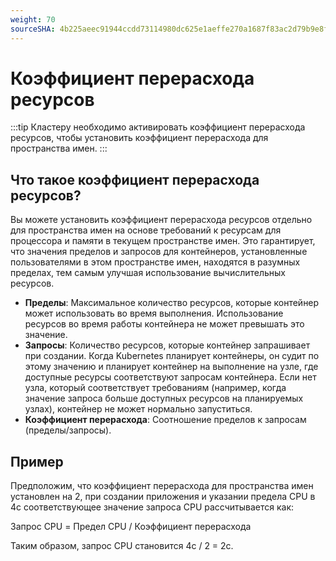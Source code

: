 ```yaml
---
weight: 70
sourceSHA: 4b225aeec91944ccdd73114980dc625e1aeffe270a1687f83ac2d79b9e8ff2ed
---
```


# Коэффициент перерасхода ресурсов

:::tip
Кластеру необходимо активировать коэффициент перерасхода ресурсов, чтобы установить коэффициент перерасхода для пространства имен.
:::

## Что такое коэффициент перерасхода ресурсов?

Вы можете установить коэффициент перерасхода ресурсов отдельно для пространства имен на основе требований к ресурсам для процессора и памяти в текущем пространстве имен. Это гарантирует, что значения пределов и запросов для контейнеров, установленные пользователями в этом пространстве имен, находятся в разумных пределах, тем самым улучшая использование вычислительных ресурсов.

- **Пределы**: Максимальное количество ресурсов, которые контейнер может использовать во время выполнения. Использование ресурсов во время работы контейнера не может превышать это значение.
- **Запросы**: Количество ресурсов, которые контейнер запрашивает при создании. Когда Kubernetes планирует контейнеры, он судит по этому значению и планирует контейнер на выполнение на узле, где доступные ресурсы соответствуют запросам контейнера. Если нет узла, который соответствует требованиям (например, когда значение запроса больше доступных ресурсов на планируемых узлах), контейнер не может нормально запуститься.
- **Коэффициент перерасхода**: Соотношение пределов к запросам (пределы/запросы).

## Пример

Предположим, что коэффициент перерасхода для пространства имен установлен на 2, при создании приложения и указании предела CPU в 4c соответствующее значение запроса CPU рассчитывается как:

Запрос CPU = Предел CPU / Коэффициент перерасхода

Таким образом, запрос CPU становится 4c / 2 = 2c.
